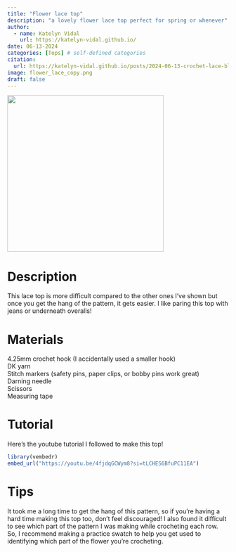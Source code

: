 ```yaml
---
title: "Flower lace top"
description: "a lovely flower lace top perfect for spring or whenever"
author:
  - name: Katelyn Vidal
    url: https://katelyn-vidal.github.io/
date: 06-13-2024
categories: [Tops] # self-defined categories
citation: 
  url: https://katelyn-vidal.github.io/posts/2024-06-13-crochet-lace-blog-post/ 
image: flower_lace_copy.png
draft: false 
---
```


![](flower_lace.png){fig-align="center" width="356"}

# Description

This lace top is more difficult compared to the other ones I've shown but once you get the hang of the pattern, it gets easier. I like paring this top with jeans or underneath overalls! 

# Materials

4.25mm crochet hook (I accidentally used a smaller hook)\
DK yarn\
Stitch markers (safety pins, paper clips, or bobby pins work great)\
Darning needle\
Scissors\
Measuring tape\

# Tutorial

Here's the youtube tutorial I followed to make this top!

```r
library(vembedr)
embed_url("https://youtu.be/4fjdqGCWym8?si=tLCHES6BfuPC11EA")
```

# Tips

It took me a long time to get the hang of this pattern, so if you're having a hard time making this top too, don't feel discouraged! I also found it difficult to see which part of the pattern I was making while crocheting each row. So, I recommend making a practice swatch to help you get used to identifying which part of the flower you're crocheting.
